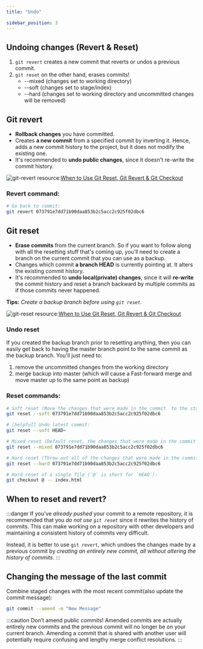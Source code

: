 ```yaml
---
title: "Undo"

sidebar_position: 3
---
```


## Undoing changes (Revert & Reset)
1. `git revert` creates a new commit that reverts or undos a previous commit.
2. `git reset` on the other hand, erases commits!
    - --mixed (changes set to working directory)
    - --soft  (changes set to stage/index)
    - --hard  (changes set to working directory and uncommitted changes will be removed)

## Git revert
- **Rollback changes** you have committed.
- Creates **a new commit** from a specified commit by inverting it. Hence, adds a new commit history to the project, but it does not modify the existing one.
- It's recommended to **undo public changes**, since it doesn't re-write the commit history.

![git-revert](/img/software-development/version-control/revert.png)
resource:[When to Use Git Reset, Git Revert & Git Checkout](https://dev.to/neshaz/when-to-use-git-reset-git-revert--git-checkout-18je)

### Revert command:
```bash
# Go back to commit:
git revert 073791e7dd71b90daa853b2c5acc2c925f02dbc6
```

## Git reset
- **Erase commits** from the current branch. So if you want to follow along with all the resetting stuff that's coming up, you'll need to create a branch on the current commit that you can use as a backup.
- Changes which commit **a branch HEAD** is currently pointing at. It alters the existing commit history.
- It's recommended to **undo local(private) changes**, since it will **re-write** the commit history and reset a branch backward by multiple commits as if those commits never happened.

**Tips:** *Create a backup branch before using `git reset`.*

![git-reset](/img/software-development/version-control/reset.png)
resource:[When to Use Git Reset, Git Revert & Git Checkout](https://dev.to/neshaz/when-to-use-git-reset-git-revert--git-checkout-18je)

### Undo reset
If you created the backup branch prior to resetting anything, then you can easily get back to having the master branch point to the same commit as the backup branch. You'll just need to:
1. remove the uncommitted changes from the working directory
2. merge backup into master (which will cause a Fast-forward merge and move master up to the same point as backup)

### Reset commands:
```bash
# Soft reset (Move the changes that were made in the commit  to the staging index):
git reset --soft 073791e7dd71b90daa853b2c5acc2c925f02dbc6

# [helpful] Undo latest commit: 
git reset --soft HEAD~ 

# Mixed reset (Default reset, the changes that were made in the commit are applied to the files in the working directory.):
git reset --mixed 073791e7dd71b90daa853b2c5acc2c925f02dbc6

# Hard reset (Throw out all of the changes that were made in the commit):
git reset --hard 073791e7dd71b90daa853b2c5acc2c925f02dbc6

# Hard reset of a single file (`@` is short for `HEAD`):
git checkout @ -- index.html
```


## When to reset and revert?

:::danger
If you've *already pushed* your commit to a remote repository, it is recommended that you *do not use `git reset`* since it rewrites the history of commits. This can make working on a repository with other developers and maintaining a consistent history of commits very difficult.

Instead, it is better to use `git revert`, which undoes the changes made by a previous commit by *creating an entirely new commit, all without altering the history of commits*.
:::

## Changing the message of the last commit
Combine staged changes with the most recent commit(also update the commit message): 
```bash
git commit --amend -m "New Message"
```

:::caution
Don’t amend public commits! Amended commits are actually entirely new commits and the previous commit will no longer be on your current branch. Amending a commit that is shared with another user will potentially require confusing and lengthy merge conflict resolutions.
:::